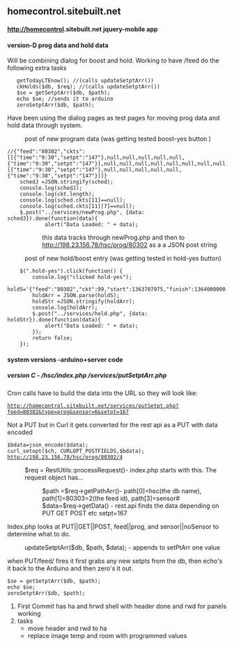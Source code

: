 ==homecontrol.sitebuilt.net==
====http://[[homecontrol]].sitebuilt.net jquery-mobile app====
====version-D prog data and hold data ====
Will be combining dialog for boost and hold. Working to have /feed do the following extra tasks
	getTodayLTEnow(); //(calls updateSetptArr())
	ckHolds($db, $req); //(calls updateSetptArr())
	$se = getSetptArr($db, $path);
	echo $se; //sends it to arduino
	zeroSetptArr($db, $path);	

Have been using the dialog pages as test pages for moving prog data and hold data through system.
:post of new program data (was getting tested boost-yes button )
<syntaxhighlight>
//{"feed":"80302","ckts":[[{"time":"9:30","setpt":"147"},null,null,null,null,null,{"time":"9:30","setpt":"147"}],null,null,null,null,null,null,null,null,null,null,[{"time":"9:30","setpt":"147"},null,null,null,null,null,{"time":"9:30","setpt":"147"}]]}
	schedJ =JSON.stringify(sched);
	console.log(schedJ);
	console.log(ckt.length);
	console.log(sched.ckts[11]==null);
	console.log(sched.ckts[11][7]==null);
	$.post("../services/newProg.php", {data: schedJ}).done(function(data){
			alert("Data Loaded: " + data);
</syntaxhighlight>
::this data tracks through newProg.php and then to http://198.23.156.78/hsc/prog/80302 as a a JSON post string
:post of new hold/boost entry (was getting tested in hold-yes button)
<syntaxhighlight>
	$(".hold-yes").click(function() {	
		console.log("clicked hold-yes");		
		holdS='{"feed":"80302","ckt":99,"start":1363707975,"finish":1364000000,"setpt":140}';
		holdArr = JSON.parse(holdS);
		holdStr =JSON.stringify(holdArr);
		console.log(holdArr);
		$.post("../services/hold.php", {data: holdStr}).done(function(data){
  			alert("Data Loaded: " + data);
		});
	  	return false;
	});		
</syntaxhighlight>
====system versions -arduino+server code====
=====version C - /hsc/index.php /services/putSetptArr.php =====
Cron calls have to build the data into the URL so they will look like:
 http://homecontrol.sitebuilt.net/services/putSetpt.php?feed=80302&type=prog&sensor=6&setpt=167
Not a PUT but in Curl it gets converted for the rest api as a PUT with data encoded  
 $bdata=json_encode($data);   
 curl_setopt($ch, CURLOPT_POSTFIELDS,$bdata);
 http://198.23.156.78/hsc/prog/80302/4
:$req = RestUtils::processRequest()- index.php starts with this. The request object has...
::$path =$req->getPathArr()-  path[0]=hsc(the db name), path[1]=80303=2(the feed id), path[3]=sensor#
::$data=$req->getData() - rest.api finds the data depending on PUT GET POST etc setpt=167
Index.php looks at PUT||GET||POST, feed||prog, and sensor||noSensor to determine what to do.

:updateSetptArr($db, $path, $data); - appends to setPtArr one value	
when PUT/feed/ fires it first grabs any new setpts from the db, then echo's it back to the Arduino and then zero's it out. 				
 $se = getSetptArr($db, $path);
 echo $se;
 zeroSetptArr($db, $path); 
 
{{:header-menu}}
#First Commit has ha and hrwd shell with header done and rwd for panels working
#tasks
#*move header and rwd to ha
#*replace image temp and room with programmed values